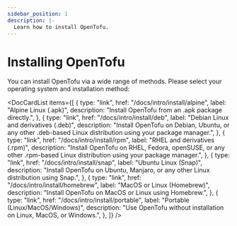 ```yaml
---
sidebar_position: 1
description: |-
  Learn how to install OpenTofu.
---
```



# Installing OpenTofu

You can install OpenTofu via a wide range of methods. Please select your operating system and installation method:

<DocCardList
    items={[
        {
            type: "link",
            href: "/docs/intro/install/alpine",
            label: "Alpine Linux (.apk)",
            description:
                "Install OpenTofu from an .apk package directly.",
        },
        {
            type: "link",
            href: "/docs/intro/install/deb",
            label: "Debian Linux and derivatives (.deb)",
            description:
                "Install OpenTofu on Debian, Ubuntu, or any other .deb-based Linux distribution using your package manager.",
        },
        {
            type: "link",
            href: "/docs/intro/install/rpm",
            label: "RHEL and derivatives (.rpm)",
            description:
                "Install OpenTofu on RHEL, Fedora, openSUSE, or any other .rpm-based Linux distribution using your package manager.",
        },
        {
            type: "link",
            href: "/docs/intro/install/snap",
            label: "Ubuntu Linux (Snap)",
            description:
                "Install OpenTofu on Ubuntu, Manjaro, or any other Linux distribution using Snap.",
        },
        {
            type: "link",
            href: "/docs/intro/install/homebrew",
            label: "MacOS or Linux (Homebrew)",
            description:
                "Install OpenTofu on MacOS or Linux using Homebrew.",
        },
        {
            type: "link",
            href: "/docs/intro/install/portable",
            label: "Portable (Linux/MacOS/Windows)",
            description:
                "Use OpenTofu without installation on Linux, MacOS, or Windows.",
        },
    ]}
/>

